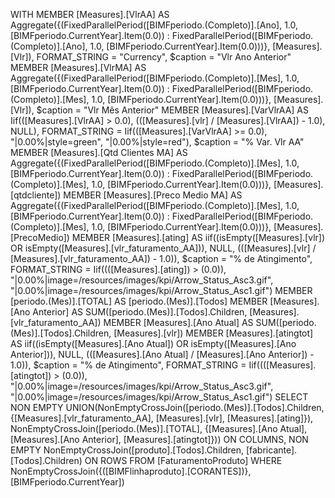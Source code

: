 WITH
MEMBER [Measures].[VlrAA] AS
    Aggregate({(FixedParallelPeriod([BIMFperiodo.(Completo)].[Ano], 1.0, [BIMFperiodo.CurrentYear].Item(0.0)) : FixedParallelPeriod([BIMFperiodo.(Completo)].[Ano], 1.0, [BIMFperiodo.CurrentYear].Item(0.0)))}, [Measures].[Vlr]), FORMAT_STRING = "Currency", $caption = "Vlr Ano Anterior"
MEMBER [Measures].[VlrMA] AS
    Aggregate({(FixedParallelPeriod([BIMFperiodo.(Completo)].[Mes], 1.0, [BIMFperiodo.CurrentYear].Item(0.0)) : FixedParallelPeriod([BIMFperiodo.(Completo)].[Mes], 1.0, [BIMFperiodo.CurrentYear].Item(0.0)))}, [Measures].[Vlr]), $caption = "Vlr Mês Anterior"
MEMBER [Measures].[VarVlrAA] AS
    Iif(([Measures].[VlrAA] > 0.0), (([Measures].[vlr] / [Measures].[VlrAA]) - 1.0), NULL), FORMAT_STRING = Iif(([Measures].[VarVlrAA] >= 0.0), "|0.00%|style=green", "|0.00%|style=red"), $caption = "% Var. Vlr AA"
MEMBER [Measures].[Qtd Clientes MA] AS
    Aggregate({(FixedParallelPeriod([BIMFperiodo.(Completo)].[Mes], 1.0, [BIMFperiodo.CurrentYear].Item(0.0)) : FixedParallelPeriod([BIMFperiodo.(Completo)].[Mes], 1.0, [BIMFperiodo.CurrentYear].Item(0.0)))}, [Measures].[qtdcliente])
MEMBER [Measures].[Preco Medio MA] AS
    Aggregate({(FixedParallelPeriod([BIMFperiodo.(Completo)].[Mes], 1.0, [BIMFperiodo.CurrentYear].Item(0.0)) : FixedParallelPeriod([BIMFperiodo.(Completo)].[Mes], 1.0, [BIMFperiodo.CurrentYear].Item(0.0)))}, [Measures].[PrecoMedio])
MEMBER [Measures].[ating] AS
    iif((isEmpty([Measures].[vlr]) OR isEmpty([Measures].[vlr_faturamento_AA])), NULL, (([Measures].[vlr] / [Measures].[vlr_faturamento_AA]) - 1.0)), $caption = "% de Atingimento", FORMAT_STRING = Iif((([Measures].[ating]) > (0.0)), "|0.00%|image=/resources/images/kpi/Arrow_Status_Asc3\.gif", "|0.00%|image=/resources/images/kpi/Arrow_Status_Asc1\.gif")
MEMBER [periodo.(Mes)].[TOTAL] AS
	[periodo.(Mes)].[Todos]
MEMBER [Measures].[Ano Anterior] AS
    SUM([periodo.(Mes)].[Todos].Children, [Measures].[vlr_faturamento_AA])
MEMBER [Measures].[Ano Atual] AS
    SUM([periodo.(Mes)].[Todos].Children, [Measures].[vlr])
MEMBER [Measures].[atingtot] AS
    iif((isEmpty([Measures].[Ano Atual]) OR isEmpty([Measures].[Ano Anterior])), NULL, (([Measures].[Ano Atual] / [Measures].[Ano Anterior]) - 1.0)), $caption = "% de Atingimento", FORMAT_STRING = Iif((([Measures].[atingtot]) > (0.0)), "|0.00%|image=/resources/images/kpi/Arrow_Status_Asc3\.gif", "|0.00%|image=/resources/images/kpi/Arrow_Status_Asc1\.gif")
SELECT
NON EMPTY UNION(NonEmptyCrossJoin([periodo.(Mes)].[Todos].Children, {[Measures].[vlr_faturamento_AA], [Measures].[vlr], [Measures].[ating]}), NonEmptyCrossJoin([periodo.(Mes)].[TOTAL], {[Measures].[Ano Atual], [Measures].[Ano Anterior], [Measures].[atingtot]})) ON COLUMNS,
NON EMPTY NonEmptyCrossJoin([produto].[Todos].Children, [fabricante].[Todos].Children) ON ROWS
FROM [FaturamentoProduto]
WHERE NonEmptyCrossJoin({([BIMFlinhaproduto].[CORANTES])}, [BIMFperiodo.CurrentYear])